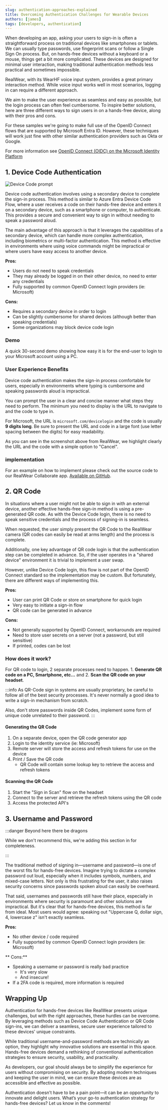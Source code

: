 ```yaml
---
slug: authentication-approaches-explained
title: Overcoming Authentication Challenges for Wearable Devices
authors: [james]
tags: [developers, authentication]
---
```



When developing an app, asking your users to sign-in is often a straightforward process on traditional devices like smartphones or tablets.
We can usually type passwords, use fingerprint scans or follow a Single Sign On process.
But, on hands-free devices without a keyboard or a mouse, things get a bit more complicated.
These devices are designed for minimal user interaction, making traditional authentication methods less practical and sometimes impossible.

RealWear, with its WearHF voice input system, provides a great primary interaction method.
While voice input works well in most scenarios, logging in can require a different approach.

We aim to make the user experience as seamless and easy as possible, but the login process can often feel cumbersome.
To inspire better solutions, here are three different ways to sign users in on a hands-free device, along with their pros and cons.

For these samples we're going to make full use of the OpenID Connect flows that are supported by Microsoft Entra ID.
However, these techniques will work just fine with other similar authentication providers such as Okta or Google.

For more information see [OpenID Connect (OIDC) on the Microsoft Identity Platform](https://learn.microsoft.com/en-us/entra/identity-platform/v2-protocols-oidc)

## 1. Device Code Authentication

![Device Code prompt](./en-code.png)

Device code authentication involves using a secondary device to complete the sign-in process.
This method is similar to Azure Entra Device Code Flow, where a user receives a code on their hands-free device and enters it on a secondary device, such as a smartphone or computer, to authenticate.
This provides a secure and convenient way to sign in without needing to speak a password aloud.

The main advantage of this approach is that it leverages the capabilities of a secondary device, which can handle more complex authentication, including biometrics or multi-factor authentication.
This method is effective in environments where using voice commands might be impractical or where users have easy access to another device.

**Pros:**
- Users do not need to speak credentials
- They may already be logged in on their other device, no need to enter any credentials
- Fully supported by common OpenID Connect login providers (ie: Microsoft)

**Cons:**
- Requires a secondary device in order to login
- Can be slightly cumbersome for shared devices (although better than speaking credentials)
- Some organizations may block device code login

### Demo

A quick 30-second demo showing how easy it is for the end-user to login to your Microsoft account using a PC.

<YouTube id="SRGpMcv7A2o"></YouTube>

### User Experience Benefits

Device code authentication makes the sign-in process comfortable for users, especially in environments where typing is cumbersome and speaking passwords aloud is impractical.

You can prompt the user in a clear and concise manner what steps they need to perform. The minimum you need to display is the URL to navigate to and the code to type in.


For Microsoft, the URL is `microsoft.com/devicelogin` and the code is usually **9 digits long**.
Be sure to present the URL and code in a large font (use letter spacing between the digits) for easy readability.

As you can see in the screenshot above from RealWear, we highlight clearly the URL and the code with a simple option to "Cancel".

### implementation

For an example on how to implement please check out the source code to our RealWear Collaborate app. [Available on GitHub](https://github.com/realwear/collaborate).

## 2. QR Code

In situations where a user might not be able to sign in with an external device, another effective hands-free sign-in method is using a pre-generated QR code.
As with the Device Code login, there is no need to speak sensitive credentials and the process of signing-in is seamless.

When requested, the user simply present the QR Code to the RealWear camera (QR codes can easily be read at arms length) and the process is complete.

Additionally, one key advantage of QR code login is that the authentication step can be completed in advance.
So, if the user operates in a "shared device" environment it is trivial to implement a user swap.

However, unlike Device Code login, this flow is not part of the OpenID Connect standard so the implementation may be custom.
But fortunately, there are different ways of implementing this.

**Pros:**
- User can print QR Code or store on smartphone for quick login
- Very easy to initiate a sign-in flow
- QR code can be generated in advance

**Cons:**
- Not generally supported by OpenID Connect, workarounds are required
- Need to store user secrets on a server (not a password, but still sensitive)
- If printed, codes can be lost

### How does it work?

For QR code to login, 2 separate processes need to happen. 1. **Generate QR code on a PC, Smartphone, etc...** and 2. **Scan the QR code on your headset**.

:::info
As QR-Code sign in systems are usually proprietary, be careful to follow all of the best security processes. 
It's never normally a good idea to write a sign-in mechanism from scratch.

Also, don't store passwords inside QR Codes, implement some form of unique code unrelated to their password.
:::

#### Generating the QR Code

1. On a separate device, open the QR code generator app
2. Login to the identity service (ie: Microsoft)
3. Remote server will store the access and refresh tokens for use on the device
4. Print / Save the QR code
    - QR Code will contain some lookup key to retrieve the access and refresh tokens

#### Scanning the QR Code

1. Start the "Sign in Scan" flow on the headset
2. Connect to the server and retrieve the refresh tokens using the QR code
3. Access the protected API's

## 3. Username and Password

:::danger Beyond here there be dragons

While we don't recommend this, we're adding this section in for completeness.

:::

The traditional method of signing in—username and password—is one of the worst fits for hands-free devices.
Imagine trying to dictate a complex password out loud, especially when it includes symbols, numbers, and mixed-case letters.
Not only is this frustrating for the user, it also raises security concerns since passwords spoken aloud can easily be overheard.

That said, usernames and passwords still have their place, especially in environments where security is paramount and other solutions are impractical.
But it's clear that for hands-free devices, this method is far from ideal. Most users would agree: speaking out "Uppercase Q, dollar sign, 4, lowercase z" isn't exactly seamless.

**Pros:**
- No other device / code required
- Fully supported by common OpenID Connect login providers (ie: Microsoft)

** Cons:**
- Speaking a username or password is really bad practice
    - It's very slow
    - And insecure!
- If a 2FA code is required, more information is required

## Wrapping Up

Authentication for hands-free devices like RealWear presents unique challenges, but with the right approaches, these hurdles can be overcome. By leveraging methods such as Device Code Authentication or QR Code sign-ins, we can deliver a seamless, secure user experience tailored to these devices' unique constraints.

While traditional username-and-password methods are technically an option, they highlight why innovative solutions are essential in this space. Hands-free devices demand a rethinking of conventional authentication strategies to ensure security, usability, and practicality.

As developers, our goal should always be to simplify the experience for users without compromising on security. By adopting modern techniques and keeping the user in mind, we can ensure these devices are as accessible and effective as possible.

Authentication doesn’t have to be a pain point—it can be an opportunity to innovate and delight users. What’s your go-to authentication strategy for hands-free devices? Let us know in the comments!
